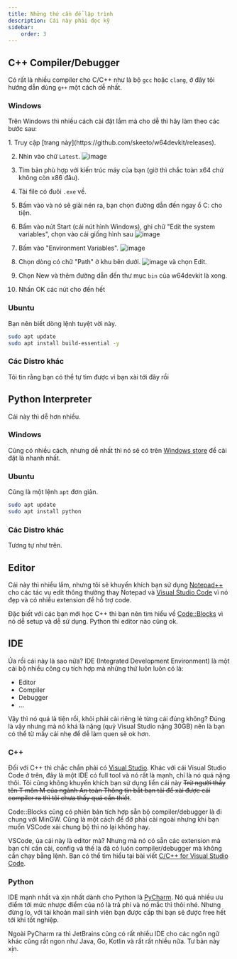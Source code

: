 ```yaml
---
title: Những thứ cần để lập trình
description: Cái này phải đọc kỹ
sidebar:
    order: 3
---
```



## C++ Compiler/Debugger
Có rất là nhiều compiler cho C/C++ như là bộ `gcc` hoặc `clang`, ở đây tôi hướng dẫn dùng `g++` một cách dễ nhất.

### Windows
Trên Windows thì nhiều cách cài đặt lắm mà cho dễ thì hãy làm theo các bước sau:

<Steps>
1. Truy cập [trang này](https://github.com/skeeto/w64devkit/releases).

2. Nhìn vào chữ `Latest`. ![image](./assets/Prerequisites/img/w64dev.png)

3. Tìm bản phù hợp với kiến trúc máy của bạn (giờ thì chắc toàn x64 chứ không còn x86 đâu).

4. Tải file có đuôi `.exe` về.

5. Bấm vào và nó sẽ giải nén ra, bạn chọn đường dẫn đến ngay ổ C: cho tiện.

6. Bấm vào nút Start (cái nút hình Windows), ghi chữ "Edit the system variables", chọn vào cái giống hình sau ![image](./assets/Prerequisites/img/path.png)

7. Bấm vào "Environment Variables". ![image](./assets/Prerequisites/img/env.png)

8. Chọn dòng có chữ "Path" ở khu bên dưới. ![image](./assets/Prerequisites/img/system.png) và chọn Edit.

9. Chọn New và thêm đường dẫn đến thư mục `bin` của w64devkit là xong.

10. Nhấn OK các nút cho đến hết
</Steps>

### Ubuntu
Bạn nên biết dòng lệnh tuyệt vời này.

```sh 
sudo apt update
sudo apt install build-essential -y
```

### Các Distro khác
Tôi tin rằng bạn có thể tự tìm được vì bạn xài tới đây rồi

## Python Interpreter
Cái này thì dễ hơn nhiều.

### Windows
Cũng có nhiều cách, nhưng dễ nhất thì nó sẽ có trên [Windows store](https://apps.microsoft.com/detail/9NCVDN91XZQP) để cài đặt là nhanh nhất.

### Ubuntu
Cũng là một lệnh `apt` đơn giản.

```sh
sudo apt update
sudo apt install python
```

### Các Distro khác
Tương tự như trên.

## Editor
Cái này thì nhiều lắm, nhưng tôi sẽ khuyến khích bạn sử dụng [Notepad++](https://notepad-plus-plus.org/downloads/) cho các tác vụ edit thông thường thay Notepad và [Visual Studio Code](https://code.visualstudio.com/) vì nó đẹp và có nhiều extension để hỗ trợ code.

Đặc biết với các bạn mới học C++ thì bạn nên tìm hiểu về [Code::Blocks](https://www.codeblocks.org/) vì nó dễ setup và dễ sử dụng. Python thì editor nào cũng ok.

## IDE
Ủa rồi cái này là sao nữa? IDE (Integrated Development Environment) là một cái bộ nhiều công cụ tích hợp mà những thứ luôn luôn có là:
- Editor
- Compiler
- Debugger 
- ...

Vậy thì nó quá là tiện rồi, khỏi phải cài riêng lẻ từng cái đúng không? Đúng là vậy nhưng mà nó khá là nặng (quỷ Visual Studio nặng 30GB) nên là bạn có thể từ mấy cái nhẹ để dễ làm quen sẽ ok hơn.

### C++
Đối với C++ thì chắc chắn phải có [Visual Studio](https://visualstudio.microsoft.com/). Khác với cái Visual Studio Code ở trên, đây là một IDE có full tool và nó rất là mạnh, chỉ là nó quá nặng thôi. Tôi cũng không khuyến khích bạn sử dụng liền cái này ~~Trừ người thầy tên T môn M của ngành An toàn Thông tin bắt bạn tải để xài được cái compiler ra thì tôi chưa thấy quá cần thiết~~.

Code::Blocks cũng có phiên bản tích hợp sẵn bộ compiler/debugger là đi chung với MinGW. Cũng là một cách để đỡ phài cài ngoài nhưng khi bạn muốn VSCode xài chung bộ thì nó lại không hay.

VSCode, ủa cái này là editor mà? Nhưng mà nó có sẵn các extension mà bạn chỉ cần cài, config và thế là đã có luôn compiler/debugger mà không cần chạy bằng lệnh. Bạn có thể tìm hiểu tại bài viết [C/C++ for Visual Studio Code](https://code.visualstudio.com/docs/languages/cpp).

### Python
IDE mạnh nhất và xịn nhất dành cho Python là [PyCharm](https://www.jetbrains.com/pycharm/). Nó quá nhiều ưu điểm tới mức nhược điểm của nó là trả phí và nó mắc thì thôi nhé. Nhưng đừng lo, với tài khoản mail sinh viên bạn được cấp thì bạn sẽ được free hết tới khi tốt nghiệp.

Ngoài PyCharm ra thì JetBrains cũng có rất nhiều IDE cho các ngôn ngữ khác cũng rất ngon như Java, Go, Kotlin và rất rất nhiều nữa. Tư bản này xịn.